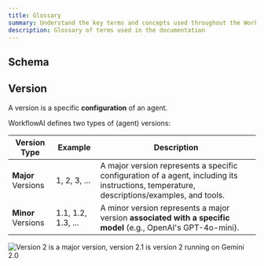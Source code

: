 ```yaml
---
title: Glossary
summary: Understand the key terms and concepts used throughout the WorkflowAI documentation. This glossary provides definitions for important terminology to help you navigate our platform.
description: Glossary of terms used in the documentation
---
```


## Schema


## Version

A version is a specific **configuration** of an agent.

WorkflowAI defines two types of (agent) versions:

| Version Type | Example | Description |
|--------------|---------|-------------|
| **Major** Versions | 1, 2, 3, ... | A major version represents a specific configuration of a agent, including its instructions, temperature, descriptions/examples, and tools. |
| **Minor** Versions | 1.1, 1.2, 1.3, ... | A minor version represents a major version **associated with a specific model** (e.g., OpenAI's GPT-4o-mini). |


![Version 2 is a major version, version 2.1 is version 2 running on Gemini 2.0](/images/glossary/versions.png)